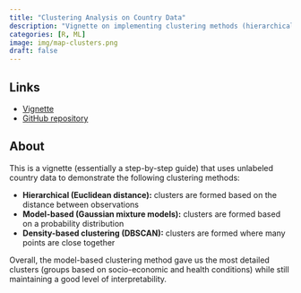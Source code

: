 ```yaml
---
title: "Clustering Analysis on Country Data"
description: "Vignette on implementing clustering methods (hierarchical, model-based, density-based) using unlabeled country data"
categories: [R, ML]
image: img/map-clusters.png
draft: false
---
```


## Links

-   [Vignette](../../files/clustering-vignette.html)
-   [GitHub repository](https://github.com/pstat197/vignette-clustering-methods)

## About

This is a vignette (essentially a step-by-step guide) that uses unlabeled country data to demonstrate the following clustering methods:

-   **Hierarchical (Euclidean distance):** clusters are formed based on the distance between observations
-   **Model-based (Gaussian mixture models):** clusters are formed based on a probability distribution
-   **Density-based clustering (DBSCAN):** clusters are formed where many points are close together

Overall, the model-based clustering method gave us the most detailed clusters (groups based on socio-economic and health conditions) while still maintaining a good level of interpretability.
